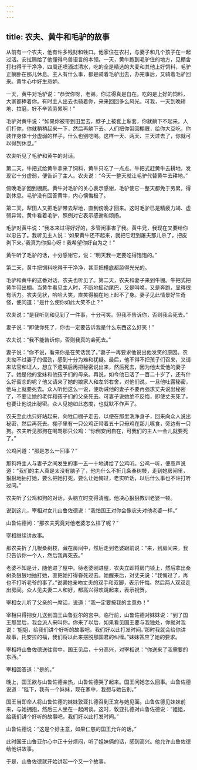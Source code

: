```yaml
---
---
---
```

title: 农夫、黄牛和毛驴的故事
---




从前有一个农夫，他有许多钱财和牲口。他家住在农村，与妻子和几个孩子在一起过活。安拉赐给了他懂得鸟兽语言的本领。一天，黄牛跑到毛驴住的地方，见棚舍打扫得干干净净，四周还喷洒过清水，吃的全是精选的大麦和其他上好饲料，毛驴正躺卧在那儿休息。主人有什么事，都是骑着毛驴出去，办完事后，又骑着毛驴回来。黄牛心中好生忌妒。

一天，黄牛对毛驴说：“恭贺你呀，老弟，你过得真是自在。吃的是上好的饲料，大家都捧着你。有时主人出去也骑着你，来来回回多么风光。可我，一天到晚耕地、拉磨，好不辛苦劳累啊！”

毛驴对黄牛说：“如果你被带到田里去，脖子上被套上犁套，你就躺下不起来。人们打你，你就稍稍起来一下，然后再躺下去。人们把你带回棚厩，给你大豆吃，你装作身体十分虚弱的样子，什么也别吃喝。这样一天、两天、三天过去了，你就可以得到休息。”

农夫听见了毛驴和黄牛的对话。

第二天，牛把式给黄牛拿来了饲料，黄牛只吃了一点点。牛把式赶黄牛去耕地，发现它十分虚弱，便告诉了主人。农夫说：“今天一整天就让毛驴代替黄牛去耕地。”

傍晚毛驴回到棚厩。黄牛对毛驴的关心表示感谢，毛驴使它一整天都免于劳累，得到休息。毛驴没有回答黄牛，内心懊悔极了。

第二天，犁田人又把毛驴带去犁地，直到傍晚才回来。这时毛驴已是精疲力竭、虚弱异常。黄牛看着毛驴，照例对它表示感谢和颂扬。

毛驴对黄牛说：“我本来过得好好的，多管闲事害了我。黄牛兄，我现在又要给你以忠告了。我听见主人说：‘如果黄牛还不起来，就把它赶到屠夫那儿杀了，把皮剥下来。’我真为你担心呀！我希望你好自为之！”

黄牛听了毛驴的话，十分感谢它，说：“明天我一定要吃得饱饱的。”

第二天，黄牛把饲料吃得干干净净，甚至把槽底都舔得光光的。

毛驴和黄牛的这番对话，农夫也听见了。第二天，农夫和妻子来到牛棚。牛把式把黄牛带出棚。当黄牛看见主人时，不断地摇动尾巴，又是叫唤，又是奔跑，显得很有活力。农夫见状，哈哈大笑，直笑得躺在地上起不了身。妻子见此情景好生奇怪，便问道：“是什么使你如此大笑不止？”

农夫说：“是我听到和见到了一件事，十分可笑。但我不告诉你，否则我会死去。”

妻子说：“即使你死了，你也一定要告诉我是什么东西这么好笑！”

农夫说：“我不能告诉你，否则我真的会死去。”

妻子说：“你不说，看来你是在笑话我了。”妻子一再要求他说出他发笑的原因。农夫拗不过妻子的倔劲，感到十分为难和犹疑。最后，他不得不把孩子们召来，又请来法官和证人，想立下遗嘱后再把秘密说出来，然后死去，因为他太爱他的妻子了。她是他的堂妹和他孩子们的母亲。再说，如今他已活了一百二十岁了，还有什么好留恋的呢？他又请来了她的娘家人和左邻右舍，对他们说，一旦他吐露秘密，他马上就要死去。众人听他这么一说，便劝诫他的妻子不要再强求丈夫说出秘密了，不要让她的老伴和孩子们的父亲死去。可妻子说她绝不反悔，即使丈夫死了，也要让他说出秘密。众人见她如此态度，也就默不作声了。

农夫至此也只好站起来，向牲口棚子走去，以便在那里洗净身子，回来向众人说出秘密，然后再死去。棚子里有一只公鸡正带着五十只母鸡在那儿啄食，旁边有一只狗。农夫听见那狗在喝骂那只公鸡：“你倒安闲自在，可我们的主人一会儿就要死了。”

公鸡问道：“那是怎么一回事？”

那狗将主人与妻子之间发生的事一五一十地讲给了公鸡听。公鸡一听，便高声说道：“我们的主人真是太没有脑子了，他为什么不折几条桑树枝，走到她房间里，狠狠地抽打她，要么把她打死，要么让她悔过，老实听话，以后什么事也不许打听过问。”

农夫听了公鸡和狗的对话，头脑立时变得清醒。他决心狠狠教训老婆一顿。



说到这儿，宰相对女儿山鲁佐德说：“我怕国王对你会像农夫对他老婆一样。”

山鲁佐德问：“那农夫究竟对他老婆怎么样了呢？”

宰相继续讲故事。



那农夫折了几根桑树枝，藏在房间中，然后走到老婆跟前说：“来，到房间来，我只告诉你一个人，然后我再死去。”

老婆不知是计，随他进了屋中。待老婆刚进屋，农夫立即将房门锁上，然后拿出桑树条狠狠地抽打她，直把她打得昏死过去。她醒来后，对丈夫说：“我悔过了，再也不打听老爷的事了。”说罢她亲吻丈夫的双手和双脚，表示忏悔。然后两人双双走出房间。众人见夫妻二人和好，都高兴得欢跳起来，表示祝贺。



宰相女儿听了父亲的一席话，说道：“我一定要按我的主意办！”

宰相只得把女儿送到国王山鲁亚尔的宫中。临行前，山鲁佐德对妹妹说：“到了国王那里后，我会派人来叫你。你来了以后，如果看见国王要与我独处，你就对我说：‘姐姐，给我们讲个好听的故事吧，我们好以此打发时间。’那时我就会给你讲故事，托安拉的福，我们将以此来摆脱那国君的纠缠。”妹妹答应了她的要求。

宰相将山鲁佐德送往宫中，国王见后，十分高兴，对宰相说：“你送来了我需要的东西。”

宰相回答道：“是的。”

晚上，国王欲与山鲁佐德亲热，山鲁佐德哭了起来。国王问她怎么回事。山鲁佐德说道：“陛下，我有一个妹妹，现在家中，我想与她告别。”

国王当即命人将山鲁佐德的妹妹敦亚扎德召到王宫与她见面。山鲁佐德见妹妹前来，与她拥抱，然后三人坐在一起闲谈。这时，敦亚扎德对山鲁佐德说：“姐姐，给我们讲个好听的故事吧，我们好以此打发时间。”

山鲁佐德说：“这是个好主意，如果仁慈的国王允许的话。”

此时国王山鲁亚尔心中正十分烦闷，听了姐妹俩的话，感到高兴。他允许山鲁佐德给他讲故事。

于是，山鲁佐德就开始讲起一个又一个故事。